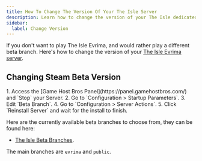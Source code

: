 ```yaml
---
title: How To Change The Version Of Your The Isle Server
description: Learn how to change the version of your The Isle dedicated server.
sidebar:
  label: Change Version
---
```


If you don't want to play The Isle Evrima, and would rather play a different beta branch. Here's how to change the version of your [The Isle Evrima server](https://www.gamehostbros.com/the-isle-evrima-server-hosting/). 

## Changing Steam Beta Version

<Steps>
1. Access the [Game Host Bros Panel](https://panel.gamehostbros.com/) and `Stop` your Server.
2. Go to `Configuration > Startup Parameters`.
3. Edit `Beta Branch`.
4. Go to `Configuration > Server Actions`.
5. Click `Reinstall Server` and wait for the install to finish.
</Steps>

Here are the currently available beta branches to choose from, they can be found here:

- [The Isle Beta Branches](https://steamdb.info/app/412680/depots/).

The main branches are `evrima` and `public`.